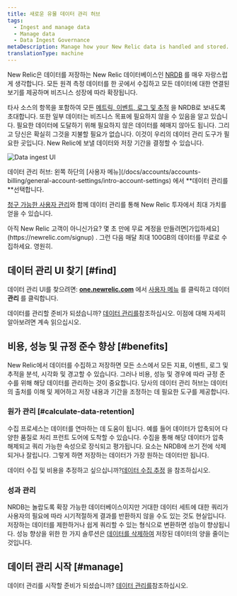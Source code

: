 ```yaml
---
title: 새로운 유물 데이터 관리 허브
tags:
  - Ingest and manage data
  - Manage data
  - Data Ingest Governance
metaDescription: Manage how your New Relic data is handled and stored.
translationType: machine
---
```



New Relic은 데이터를 저장하는 New Relic 데이터베이스인 [NRDB](/docs/telemetry-data-platform/ingest-manage-data/get-started/nrdb-horsepower-under-hood) 를 매우 자랑스럽게 생각합니다. 모든 원격 측정 데이터를 한 곳에서 수집하고 모든 데이터에 대한 연결된 보기를 제공하며 비즈니스 성장에 따라 확장됩니다.

타사 소스의 항목을 포함하여 모든 [메트릭, 이벤트, 로그 및 추적](/docs/data-apis/understand-data/new-relic-data-types) 을 NRDB로 보내도록 초대합니다. 또한 일부 데이터는 비즈니스 목표에 필요하지 않을 수 있음을 알고 있습니다. 필요한 데이터에 도달하기 위해 필요하지 않은 데이터를 헤매지 않아도 됩니다. 그리고 당신은 확실히 그것을 지불할 필요가 없습니다. 이것이 우리의 데이터 관리 도구가 필요한 곳입니다. New Relic에 보낼 데이터와 저장 기간을 결정할 수 있습니다.

<img
  title="Data ingest UI"
  alt="Data ingest UI"
  src={accountsDataIngestUI}
/>

<figcaption>
  데이터 관리 허브: 왼쪽 하단의 [사용자 메뉴](/docs/accounts/accounts-billing/general-account-settings/intro-account-settings) 에서 **데이터 관리를**선택합니다.
</figcaption>

[청구 가능한 사용자 관리](/docs/accounts/accounts-billing/new-relic-one-user-management/introduction-managing-users)와 함께 데이터 관리를 통해 New Relic 투자에서 최대 가치를 얻을 수 있습니다.

<Callout variant="important">
  아직 New Relic 고객이 아니신가요? 몇 초 만에 무료 계정을 만들려면[가입하세요](https://newrelic.com/signup) . 그런 다음 매달 최대 100GB의 데이터를 무료로 수집하세요. 영원히.
</Callout>

## 데이터 관리 UI 찾기 [#find]

데이터 관리 UI를 찾으려면: **[one.newrelic.com](https://one.newrelic.com/all-capabilities)** 에서 [사용자 메뉴](/docs/accounts/accounts-billing/general-account-settings/intro-account-settings) 를 클릭하고 데이터 **관리** 를 클릭합니다.

데이터를 관리할 준비가 되셨습니까? [데이터 관리를](/docs/data-apis/manage-data/manage-data-coming-new-relic)참조하십시오. 이점에 대해 자세히 알아보려면 계속 읽으십시오.

## 비용, 성능 및 규정 준수 향상 [#benefits]

New Relic에서 데이터를 수집하고 저장하면 모든 소스에서 모든 지표, 이벤트, 로그 및 추적을 분석, 시각화 및 경고할 수 있습니다. 그러나 비용, 성능 및 경우에 따라 규정 준수를 위해 해당 데이터를 관리하는 것이 중요합니다. 당사의 데이터 관리 허브는 데이터의 출처를 이해 및 제어하고 저장 내용과 기간을 조정하는 데 필요한 도구를 제공합니다.

### 원가 관리 [#calculate-data-retention]

수집 프로세스는 데이터를 연마하는 데 도움이 됩니다. 예를 들어 데이터가 압축되어 다양한 품질로 처리 프런트 도어에 도착할 수 있습니다. 수집을 통해 해당 데이터가 압축 해제되고 쿼리 가능한 속성으로 장식되고 평가됩니다. 요소는 NRDB에 쓰기 전에 삭제되거나 잘립니다. 그렇게 하면 저장하는 데이터가 가장 원하는 데이터만 됩니다.

데이터 수집 및 비용을 추정하고 싶으십니까?[데이터 수집 추정](https://newrelic.com/blog/nerdlog/estimate-data-cost) 을 참조하십시오.

### 성과 관리

NRDB는 놀랍도록 확장 가능한 데이터베이스이지만 거대한 데이터 세트에 대한 쿼리가 사용자의 필요에 따라 시기적절하게 결과를 반환하지 않을 수도 있는 것도 현실입니다. 저장하는 데이터를 제한하거나 쉽게 쿼리할 수 있는 형식으로 변환하면 성능이 향상됩니다. 성능 향상을 위한 한 가지 솔루션은 [데이터를 삭제하여](/docs/accounts/accounts/data-management/drop-data-using-nerdgraph) 저장된 데이터의 양을 줄이는 것입니다.

## 데이터 관리 시작 [#manage]

데이터 관리를 시작할 준비가 되셨습니까? [데이터 관리를](/docs/data-apis/manage-data/manage-data-coming-new-relic)참조하십시오.